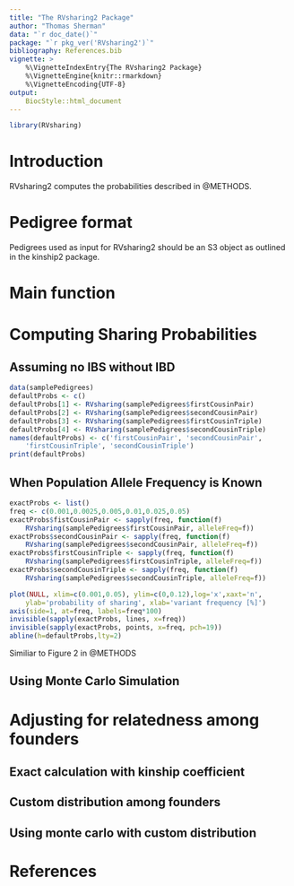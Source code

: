 ```yaml
---
title: "The RVsharing2 Package"
author: "Thomas Sherman"
data: "`r doc_date()`"
package: "`r pkg_ver('RVsharing2')`"
bibliography: References.bib
vignette: >
    %\VignetteIndexEntry{The RVsharing2 Package}
    %\VignetteEngine{knitr::rmarkdown}
    %\VignetteEncoding{UTF-8}
output:
    BiocStyle::html_document
---
```


```r
library(RVsharing)
```

# Introduction

RVsharing2 computes the probabilities described in @METHODS.

# Pedigree format

Pedigrees used as input for RVsharing2 should be an S3 object as outlined in the kinship2 package.

# Main function

# Computing Sharing Probabilities

## Assuming no IBS without IBD

```r
data(samplePedigrees)
defaultProbs <- c()
defaultProbs[1] <- RVsharing(samplePedigrees$firstCousinPair)
defaultProbs[2] <- RVsharing(samplePedigrees$secondCousinPair)
defaultProbs[3] <- RVsharing(samplePedigrees$firstCousinTriple)
defaultProbs[4] <- RVsharing(samplePedigrees$secondCousinTriple)
names(defaultProbs) <- c('firstCousinPair', 'secondCousinPair',
    'firstCousinTriple', 'secondCousinTriple')
print(defaultProbs)
```

## When Population Allele Frequency is Known

```r
exactProbs <- list()
freq <- c(0.001,0.0025,0.005,0.01,0.025,0.05)
exactProbs$fistCousinPair <- sapply(freq, function(f)
    RVsharing(samplePedigrees$firstCousinPair, alleleFreq=f))
exactProbs$secondCousinPair <- sapply(freq, function(f)
    RVsharing(samplePedigrees$secondCousinPair, alleleFreq=f))
exactProbs$firstCousinTriple <- sapply(freq, function(f)
    RVsharing(samplePedigrees$firstCousinTriple, alleleFreq=f))
exactProbs$secondCousinTriple <- sapply(freq, function(f)
    RVsharing(samplePedigrees$secondCousinTriple, alleleFreq=f))

plot(NULL, xlim=c(0.001,0.05), ylim=c(0,0.12),log='x',xaxt='n',
    ylab='probability of sharing', xlab='variant frequency [%]')
axis(side=1, at=freq, labels=freq*100)
invisible(sapply(exactProbs, lines, x=freq))
invisible(sapply(exactProbs, points, x=freq, pch=19))
abline(h=defaultProbs,lty=2)
```

Similiar to Figure 2 in @METHODS

## Using Monte Carlo Simulation

# Adjusting for relatedness among founders

## Exact calculation with kinship coefficient

## Custom distribution among founders

## Using monte carlo with custom distribution

# References
